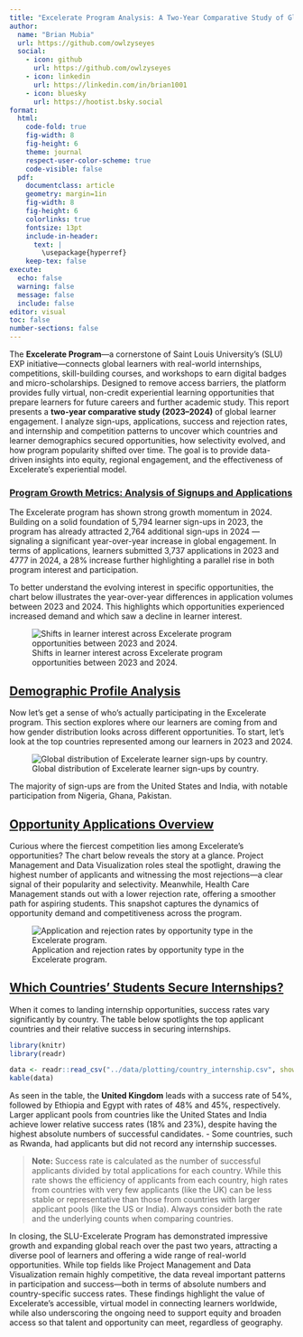 ```yaml
---
title: "Excelerate Program Analysis: A Two-Year Comparative Study of Global Learner Engagement and Outcomes (2023-2024)"
author:
  name: "Brian Mubia"
  url: https://github.com/owlzyseyes
  social:
    - icon: github
      url: https://github.com/owlzyseyes
    - icon: linkedin
      url: https://linkedin.com/in/brian1001
    - icon: bluesky
      url: https://hootist.bsky.social
format:
  html:
    code-fold: true
    fig-width: 8
    fig-height: 6
    theme: journal
    respect-user-color-scheme: true
    code-visible: false
  pdf:
    documentclass: article
    geometry: margin=1in
    fig-width: 8
    fig-height: 6
    colorlinks: true
    fontsize: 13pt
    include-in-header: 
      text: |
        \usepackage{hyperref}
    keep-tex: false 
execute:
  echo: false
  warning: false
  message: false
  include: false
editor: visual
toc: false
number-sections: false
---
```


The **Excelerate Program**—a cornerstone of Saint Louis University’s (SLU) EXP initiative—connects global learners with real-world internships, competitions, skill-building courses, and workshops to earn digital badges and micro-scholarships. Designed to remove access barriers, the platform provides fully virtual, non-credit experiential learning opportunities that prepare learners for future careers and further academic study. This report presents a **two-year comparative study (2023–2024)** of global learner engagement. I analyze sign-ups, applications, success and rejection rates, and internship and competition patterns to uncover which countries and learner demographics secured opportunities, how selectivity evolved, and how program popularity shifted over time. The goal is to provide data-driven insights into equity, regional engagement, and the effectiveness of Excelerate’s experiential model.

### [**Program Growth Metrics: Analysis of Signups and Applications**]{.underline}

The Excelerate program has shown strong growth momentum in 2024. Building on a solid foundation of 5,794 learner sign-ups in 2023, the program has already attracted 2,764 additional sign-ups in 2024 — signaling a significant year-over-year increase in global engagement. In terms of applications, learners submitted 3,737 applications in 2023 and 4777 in 2024, a 28% increase further highlighting a parallel rise in both program interest and participation.

To better understand the evolving interest in specific opportunities, the chart below illustrates the year-over-year differences in application volumes between 2023 and 2024. This highlights which opportunities experienced increased demand and which saw a decline in learner interest.

![Shifts in learner interest across Excelerate program opportunities between 2023 and 2024.](images/plot.png){fig-alt="A horizontal lollipop plot showing the change in the number of applications for various Excelerate program opportunities between 2023 and 2024."}

## [Demographic Profile Analysis]{.underline}

Now let's get a sense of who’s actually participating in the Excelerate program. This section explores where our learners are coming from and how gender distribution looks across different opportunities. To start, let’s look at the top countries represented among our learners in 2023 and 2024.

![Global distribution of Excelerate learner sign-ups by country.](images/countries.png){fig-alt="Horizontal bar chart showing the global distribution of learner signups by country."}

The majority of sign-ups are from the United States and India, with notable participation from Nigeria, Ghana, Pakistan.

## [Opportunity Applications Overview]{.underline}

Curious where the fiercest competition lies among Excelerate’s opportunities? The chart below reveals the story at a glance. Project Management and Data Visualization roles steal the spotlight, drawing the highest number of applicants and witnessing the most rejections—a clear signal of their popularity and selectivity. Meanwhile, Health Care Management stands out with a lower rejection rate, offering a smoother path for aspiring students. This snapshot captures the dynamics of opportunity demand and competitiveness across the program.

![Application and rejection rates by opportunity type in the Excelerate program.](images/visualization_e-2.png){fig-alt="Circular barplot showing applicant and rejection counts for different Excelerate opportunities."}

## [Which Countries' Students Secure Internships?]{.underline}

When it comes to landing internship opportunities, success rates vary significantly by country. The table below spotlights the top applicant countries and their relative success in securing internships.

```r
library(knitr)
library(readr)

data <- readr::read_csv("../data/plotting/country_internship.csv", show_col_types = FALSE)
kable(data)
```

As seen in the table, the **United Kingdom** leads with a success rate of 54%, followed by Ethiopia and Egypt with rates of 48% and 45%, respectively. Larger applicant pools from countries like the United States and India achieve lower relative success rates (18% and 23%), despite having the highest absolute numbers of successful candidates. - Some countries, such as Rwanda, had applicants but did not record any internship successes.

> **Note:** Success rate is calculated as the number of successful applicants divided by total applications for each country. While this rate shows the efficiency of applicants from each country, high rates from countries with very few applicants (like the UK) can be less stable or representative than those from countries with larger applicant pools (like the US or India). Always consider both the rate and the underlying counts when comparing countries.

In closing, the SLU-Excelerate Program has demonstrated impressive growth and expanding global reach over the past two years, attracting a diverse pool of learners and offering a wide range of real-world opportunities. While top fields like Project Management and Data Visualization remain highly competitive, the data reveal important patterns in participation and success—both in terms of absolute numbers and country-specific success rates. These findings highlight the value of Excelerate’s accessible, virtual model in connecting learners worldwide, while also underscoring the ongoing need to support equity and broaden access so that talent and opportunity can meet, regardless of geography.
